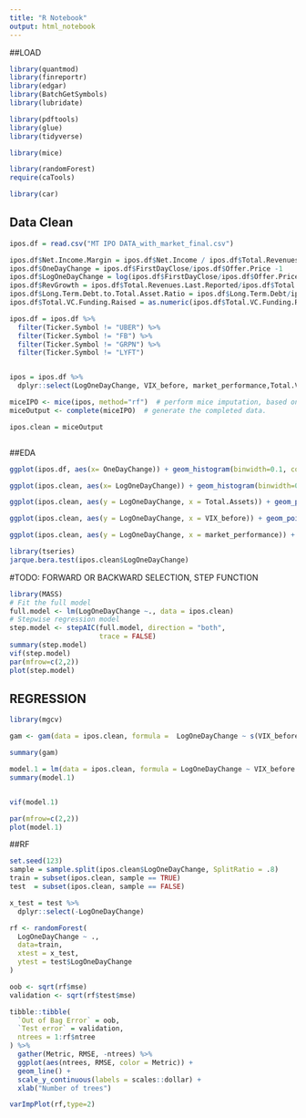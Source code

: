 ```yaml
---
title: "R Notebook"
output: html_notebook
---
```


##LOAD
```r
library(quantmod)
library(finreportr)
library(edgar)
library(BatchGetSymbols)
library(lubridate)

library(pdftools)
library(glue)
library(tidyverse)

library(mice)

library(randomForest)
require(caTools)

library(car)
```


## Data Clean
```r


ipos.df = read.csv("MT IPO DATA_with_market_final.csv")

ipos.df$Net.Income.Margin = ipos.df$Net.Income / ipos.df$Total.Revenues.Last.Reported
ipos.df$OneDayChange = ipos.df$FirstDayClose/ipos.df$Offer.Price -1
ipos.df$LogOneDayChange = log(ipos.df$FirstDayClose/ipos.df$Offer.Price)
ipos.df$RevGrowth = ipos.df$Total.Revenues.Last.Reported/ipos.df$Total.Revenues.in.Previous.Year-1
ipos.df$Long.Term.Debt.to.Total.Asset.Ratio = ipos.df$Long.Term.Debt/ipos.df$Total.Assets
ipos.df$Total.VC.Funding.Raised = as.numeric(ipos.df$Total.VC.Funding.Raised)/1000

ipos.df = ipos.df %>%
  filter(Ticker.Symbol != "UBER") %>%
  filter(Ticker.Symbol != "FB") %>%
  filter(Ticker.Symbol != "GRPN") %>%
  filter(Ticker.Symbol != "LYFT")


ipos = ipos.df %>% 
  dplyr::select(LogOneDayChange, VIX_before, market_performance,Total.VC.Funding.Raised, Total.Revenues.Last.Reported, Total.Assets,Long.Term.Debt, Long.Term.Debt.to.Total.Asset.Ratio, Selling.and.Marketing, Total.Operating.Expenses, Net.Income, Net.Income.Margin, Type.of.Security, Investment.Bank..Lead.Left., Additional.Lead.Underwriters, RevGrowth, Proceeds)

miceIPO <- mice(ipos, method="rf")  # perform mice imputation, based on random forests.
miceOutput <- complete(miceIPO)  # generate the completed data.

ipos.clean = miceOutput



```

##EDA
```r
ggplot(ipos.df, aes(x= OneDayChange)) + geom_histogram(binwidth=0.1, colour="black", aes(y=..count..), position = "stack") + theme_minimal()

ggplot(ipos.clean, aes(x= LogOneDayChange)) + geom_histogram(binwidth=0.1, colour="black", aes(y=..count..), position = "stack") + theme_minimal()

ggplot(ipos.clean, aes(y = LogOneDayChange, x = Total.Assets)) + geom_point() + theme_minimal() +   geom_smooth(method='lm', formula= y~x)

ggplot(ipos.clean, aes(y = LogOneDayChange, x = VIX_before)) + geom_point() + theme_minimal() +   geom_smooth(method='lm', formula= y~x)

ggplot(ipos.clean, aes(y = LogOneDayChange, x = market_performance)) + geom_point() + theme_minimal() +   geom_smooth(method='lm', formula= y~x)

library(tseries)
jarque.bera.test(ipos.clean$LogOneDayChange)

```


#TODO: FORWARD OR BACKWARD SELECTION, STEP FUNCTION
```r
library(MASS)
# Fit the full model 
full.model <- lm(LogOneDayChange ~., data = ipos.clean)
# Stepwise regression model
step.model <- stepAIC(full.model, direction = "both", 
                      trace = FALSE)
summary(step.model)
vif(step.model)
par(mfrow=c(2,2))
plot(step.model)
```


## REGRESSION
```r
library(mgcv)

gam <- gam(data = ipos.clean, formula =  LogOneDayChange ~ s(VIX_before) + s(market_performance) + s(Total.Revenues.Last.Reported) + s(Total.Assets) + s(Selling.and.Marketing) + s(Net.Income) + s(Net.Income.Margin) + s(RevGrowth) + s(Total.VC.Funding.Raised) +s(Long.Term.Debt) +s(Proceeds) + Investment.Bank..Lead.Left.)

summary(gam)

model.1 = lm(data = ipos.clean, formula = LogOneDayChange ~ VIX_before + market_performance  + Selling.and.Marketing + Net.Income.Margin + RevGrowth + Total.Assets + log(Proceeds) + Type.of.Security + RevGrowth + Total.VC.Funding.Raised + Selling.and.Marketing:RevGrowth + market_performance:Selling.and.Marketing)
summary(model.1)


vif(model.1)

par(mfrow=c(2,2))
plot(model.1)
```

##RF
```r
set.seed(123)
sample = sample.split(ipos.clean$LogOneDayChange, SplitRatio = .8)
train = subset(ipos.clean, sample == TRUE)
test  = subset(ipos.clean, sample == FALSE)

x_test = test %>%
  dplyr::select(-LogOneDayChange)

rf <- randomForest(
  LogOneDayChange ~ .,
  data=train,
  xtest = x_test,
  ytest = test$LogOneDayChange
)

oob <- sqrt(rf$mse)
validation <- sqrt(rf$test$mse)

tibble::tibble(
  `Out of Bag Error` = oob,
  `Test error` = validation,
  ntrees = 1:rf$ntree
) %>%
  gather(Metric, RMSE, -ntrees) %>%
  ggplot(aes(ntrees, RMSE, color = Metric)) +
  geom_line() +
  scale_y_continuous(labels = scales::dollar) +
  xlab("Number of trees")

varImpPlot(rf,type=2)

```
